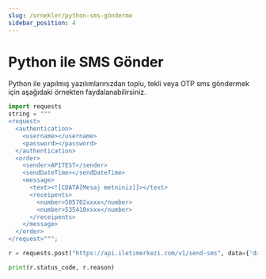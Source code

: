 ```yaml
---
slug: /ornekler/python-sms-gönderme
sidebar_position: 4
---
```


# Python ile SMS Gönder
Python ile yapılmış yazılımlarınızdan toplu, tekli veya OTP sms göndermek için aşağıdaki örnekten faydalanabilirsiniz.


```python
import requests
string = """
<request>
  <authentication>
    <username></username>
    <password></password>
  </authentication>
  <order>
    <sender>APITEST</sender>
    <sendDateTime></sendDateTime>
    <message>
      <text><![CDATA[Mesaj metniniz]]></text>
      <receipents>
        <number>505702xxxx</number>
        <number>535410xxxx</number>
      </receipents>
    </message>
  </order>
</request>""";

r = requests.post("https://api.iletimerkezi.com/v1/send-sms", data={'data': string})

print(r.status_code, r.reason)
```